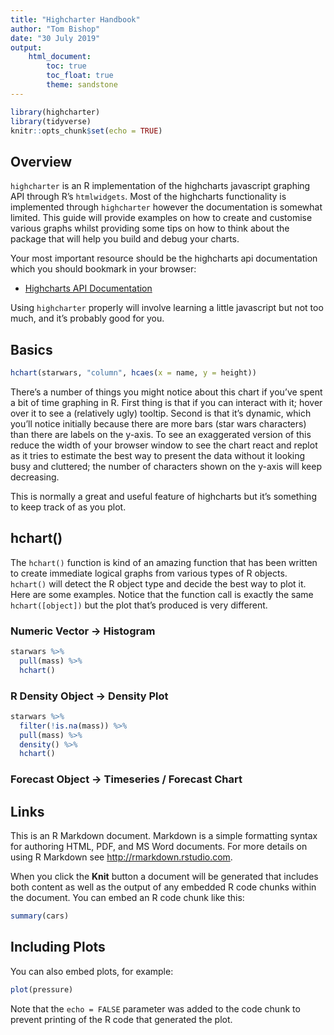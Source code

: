 ```yaml
---
title: "Highcharter Handbook"
author: "Tom Bishop"
date: "30 July 2019"
output: 
    html_document:
        toc: true
        toc_float: true        
        theme: sandstone
---
```


```r

library(highcharter)
library(tidyverse)
knitr::opts_chunk$set(echo = TRUE)
```

## Overview

`highcharter` is an R implementation of the highcharts javascript graphing API through R's `htmlwidgets`. Most of the highcharts functionality is implemented through `highcharter` however the documentation is somewhat limited. This guide will provide examples on how to create and customise various graphs whilst providing some tips on how to think about the package that will help you build and debug your charts.

Your most important resource should be the highcharts api documentation which you should bookmark in your browser:

* [Highcharts API Documentation](https://api.highcharts.com/highcharts/)

Using `highcharter` properly will involve learning a little javascript but not too much, and it's probably good for you.

## Basics

```r
hchart(starwars, "column", hcaes(x = name, y = height))
```

There's a number of things you might notice about this chart if you've spent a bit of time graphing in R. First thing is that if you can interact with it; hover over it to see a (relatively ugly) tooltip. Second is that it's dynamic, which you'll notice initially because there are more bars (star wars characters) than there are labels on the y-axis. To see an exaggerated version of this reduce the width of your browser window to see the chart react and replot as it tries to estimate the best way to present the data without it looking busy and cluttered; the number of characters shown on the y-axis will keep decreasing.

This is normally a great and useful feature of highcharts but it's something to keep track of as you plot.

## hchart()

The `hchart()` function is kind of an amazing function that has been written to create immediate logical graphs from various types of R objects. `hchart()` will detect the R object type and decide the best way to plot it. Here are some examples. Notice that the function call is exactly the same `hchart([object])` but the plot that's produced is very different.

### Numeric Vector -> Histogram

```r
starwars %>%
  pull(mass) %>%
  hchart()
```


### R Density Object -> Density Plot

```r
starwars %>%
  filter(!is.na(mass)) %>%
  pull(mass) %>%
  density() %>%
  hchart()
```


### Forecast Object -> Timeseries / Forecast Chart


## Links



This is an R Markdown document. Markdown is a simple formatting syntax for authoring HTML, PDF, and MS Word documents. For more details on using R Markdown see <http://rmarkdown.rstudio.com>.

When you click the **Knit** button a document will be generated that includes both content as well as the output of any embedded R code chunks within the document. You can embed an R code chunk like this:

```r
summary(cars)
```

## Including Plots

You can also embed plots, for example:

```r
plot(pressure)
```

Note that the `echo = FALSE` parameter was added to the code chunk to prevent printing of the R code that generated the plot.
